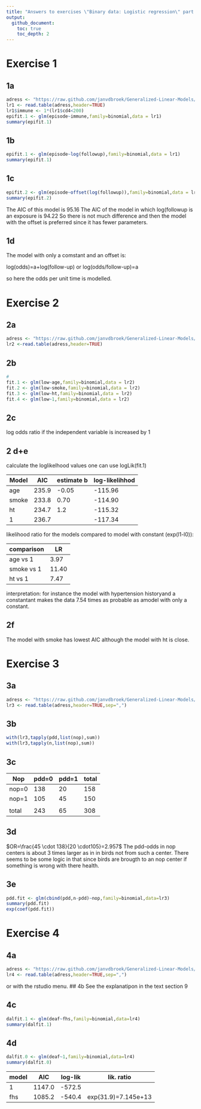 ```yaml
---
title: "Answers to exercises \"Binary data: Logistic regression\" part 1"
output:
  github_document:
    toc: true
    toc_depth: 2
---
```


# Exercise 1

## 1a
```r
adress <- "https://raw.github.com/janvdbroek/Generalized-Linear-Models/master/episode.txt"
lr1 <- read.table(adress,header=TRUE)
lr1$immune <- 1*(lr1$cd4<200)
epifit.1 <- glm(episode~immune,family=binomial,data = lr1)
summary(epifit.1)
```
## 1b
```r
epifit.1 <- glm(episode~log(followup),family=binomial,data = lr1)
summary(epifit.1)
```
## 1c
```r
epifit.2 <- glm(episode~offset(log(followup)),family=binomial,data = lr1)
summary(epifit.2)
```
The AIC of this model is 95.16 
The AIC of the model in which log(followup is an exposure is 94.22
So there is not much difference and then the model with the offset is preferred since it has fewer parameters.

## 1d

The model with only a comstant and an offset is: 

log(odds)=a+log(follow-up) or log(odds/follow-up)=a

so here the odds per unit time is modelled.

# Exercise 2

## 2a
```r
adress <- "https://raw.github.com/janvdbroek/Generalized-Linear-Models/master/lowbirth.dat"
lr2 <-read.table(adress,header=TRUE)
```

## 2b 
```r
#
fit.1 <- glm(low~age,family=binomial,data = lr2)
fit.2 <- glm(low~smoke,family=binomial,data = lr2)
fit.3 <- glm(low~ht,family=binomial,data = lr2)
fit.4 <- glm(low~1,family=binomial,data = lr2)
```

## 2c
log odds ratio if the independent variable is increased by 1

## 2 d+e
calculate the loglikelhood values one can use logLik(fit.1)

Model  |  AIC  |  estimate b | log-likelihhod
-------|-------|-------------|----------------
age    | 235.9 |   -0.05     | -115.96
smoke  | 233.8 |    0.70     | -114.90
ht     | 234.7 |    1.2      | -115.32
1      | 236.7 |             | -117.34

likelihood ratio for the models compared to model with constant (exp(l1-l0)):

comparison  |  LR
------------|-------
age vs 1    |  3.97
smoke vs 1  | 11.40
ht vs 1     |  7.47

interpretation: for instance the model with hypertension historyand a constantant makes the data 7.54 times as probable as amodel with only a constant.

## 2f
The model with smoke has lowest AIC although the model with ht is close.

# Exercise 3

## 3a
```r
adress <- "https://raw.github.com/janvdbroek/Generalized-Linear-Models/master/pdd.csv"
lr3 <- read.table(adress,header=TRUE,sep=",")
```

## 3b
```r
with(lr3,tapply(pdd,list(nop),sum))
with(lr3,tapply(n,list(nop),sum))
```

## 3c

Nop    | pdd=0  | pdd=1 | total
-------|--------|-------|------
nop=0  |  138   |  20   | 158
nop=1  |  105   |  45   | 150  
       |        |       |
total  |  243   |  65   | 308

## 3d
$OR=\frac{45 \cdot 138}{20 \cdot105}=2.957$
The pdd-odds in nop centers is about 3 times larger as in in birds not from such a center. There seems to be some logic in that since birds are brougth to an nop center if something is wrong with there health.

## 3e
```r
pdd.fit <- glm(cbind(pdd,n-pdd)~nop,family=binomial,data=lr3)
summary(pdd.fit)
exp(coef(pdd.fit))
```

# Exercise 4

## 4a
```r
adress <- "https://raw.github.com/janvdbroek/Generalized-Linear-Models/master/dalmatian.csv"
lr4 <- read.table(adress,header=TRUE,sep=",")
```
or with the rstudio menu.
## 4b
See the explanatipon in the text section 9

## 4c

```r
dalfit.1 <- glm(deaf~fhs,family=binomial,data=lr4)
summary(dalfit.1)
```
## 4d
```r
dalfit.0 <- glm(deaf~1,family=binomial,data=lr4)
summary(dalfit.0)
```
model | AIC  | log-lik |   lik. ratio
------|------|---------|------------------
  1   |1147.0| -572.5  |
fhs   |1085.2| -540.4  |exp(31.9)=7.145e+13

